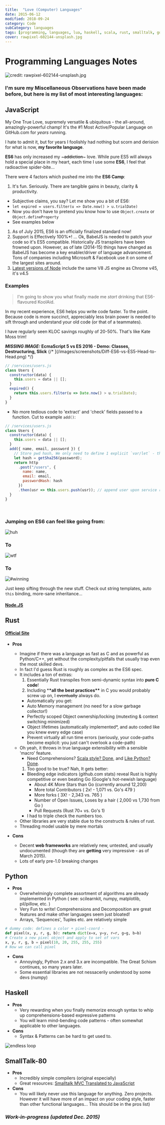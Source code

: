 ---
title:  "Love (Computer) Languages"
date: 2015-06-12
modified: 2018-09-24
category: Code
subCategory: languages
tags: [programming, languages, lua, haskell, scala, rust, smalltalk, go, javascript, python]
cover: rawpixel-602144-unsplash.jpg
---


# Programming Languages Notes

![credit: rawpixel-602144-unsplash.jpg](rawpixel-602144-unsplash.jpg)

### I'm sure my Miscellaneous Observations have been made before, but here is my list of most interesting languages:

## JavaScript

My One True Love, supremely versatile & ubiquitous - the all-around, amazingly-powerful champ!
It's the #1 Most Active/Popular Language on GitHub.com for _years_ running.

I hate to admit it, but for years I foolishly had nothing but scorn and derision for what is now, **my favorite language**.

**ES6** has only increased my ~~~addiction~~~ love. While pure ES5 will always hold a special place in my heart, each time I use some **ES6**, I feel that radioactive spider-bite...

There were 4 factors which pushed me into the **ES6 Camp**:

1.  It's fun. Seriously. There are tangible gains in beauty, clarity & productivity.

- Subjective claims, you say? Let me show you a bit of ES6:
- `let expired = users.filter(u => Date.now() > u.trialDate)`
- Now you don't have to pretend you know how to use `Object.create` or `Object.defineProperty`
- See examples below

1.  As of July 2015, ES6 is an officially finalized standard now!
1.  Support is Effectively 100%\*! ... Ok, BabelJS is needed to patch your code so it's ES5 compatible. Historically JS transpilers have been frowned upon. However, as of late (2014-15) things have changed as BabelJS has become a key enabler/driver of language advancement. Tons of companies including Microsoft & Facebook use it on some of the largest sites around.
1.  [Latest versions of Node](https://nodejs.org/en/blog/release/v4.0.0/) include the same V8 JS engine as Chrome v45, it's v4.5

### Examples

> I'm going to show you what finally made me _start_ drinking that ES6-flavoured KoolAid.

In my recent experience, ES6 helps you write code faster. To the point.
Because code is more succinct, appreciably less brain power is needed to sift through and understand your old code (or that of a teammates).

I have regularly seen KLOC savings roughly of 20-50%. That's like Kate Moss trim!

**_MISSING IMAGE:_ EcmaScript 5 vs ES 2016 - Demo: Classes, Destructuring, Slick**
{/* ](/images/screenshots/Diff-ES6-vs-ES5-Head-to-Head.png) */}

```js
// /services/users.js
class Users {
  constructor(data) {
    this.users = data || [];
  }
  expired() {
    return this.users.filter(u => Date.now() > u.trialDate);
  }
}
```

- No more tedious code to 'extract' and 'check' fields passed to a function. Cut to example `add()`:

```js
// /services/users.js
class Users {
  constructor(data) {
    this.users = data || [];
  }
  add({ name, email, password }) {
    // Store pwd hash, We only need to define 1 explicit `var/let` - the other vars are 'defined' with the `{fields}` wizardry above ^^^
    let hash = getSha256(password);
    return http
      .post("/users", {
        name: name,
        email: email,
        passwordHash: hash
      })
      .then(usr => this.users.push(usr)); // append user upon service response
  }
}
```

<Gist path='justsml/aaddc9852c1624d61cf3'></Gist>

<p>&#160;</p>

### Jumping on ES6 can feel like going from:

<div class="anigif top">
  <img alt='huh' title="Huh?" src="https://res.cloudinary.com/ddd/image/upload/v1441143891/wtf__tumblr_inline_n7ygqh6Y0C1svcdm1_igeqey.gif" />
</div>
<h3>To</h3>
<div class="anigif">
  <img alt='wtf' title="WTF?!?!" src="https://res.cloudinary.com/ddd/image/upload/v1443133148/cat-wtf-trap.gif" />
</div>
<h3>To</h3>
<div class="anigif end">
  <img alt='#winning' title='#winning' src="https://res.cloudinary.com/ddd/image/upload/v1443133141/full-throttle.gif" />
</div>

Just keep sifting through the new stuff. Check out string templates, auto `this` binding, more-sane inheritance...

#### [Node.JS](http://nodejs.org/)

## Rust

#### [Official Site](http://www.rust-lang.org/)

- **Pros**

  - Imagine if there was a language as fast as C and as powerful as Python/C++, yet without the complexity/pitfalls that usually trap even the most skilled devs.
  - In fact I'd guess Rust is roughly as complex as the ES6 spec.
  - It includes a ton of extras:
    1.  Essentially Rust transpiles from semi-dynamic syntax into **pure C code**!
    1.  Including \***\*all the best practices\*\*** in C you would probably screw up on, I ~~eventually~~ always do.
    - Automatically you get:
    - Auto Memory management (no need for a slow garbage collector!)
    - Perfectly scoped Object ownership/locking (mutexting & context switching minimized)
    - Object lifetimes (automatically implemented\*, and auto coded like you knew every edge case)
    - Prevent virtually all run time errors (seriously, your code-paths become explicit: you just can't overlook a code-path)
  - Oh yeah, it throws in true language extensibility with a sensible 'macro' feature.
    - Need Comprehensions? [Scala style? Done](https://gist.github.com/hanny24/5749688), and [Like Python? Done](https://gist.github.com/JeffBelgum/5e762761cd63c796e803).
    1.  Too good to be true? Nah, It gets better:
    - Bleeding edge indicators (github.com stats) reveal Rust is highly competitive or even beating Go (Google's hot-newish language)
      - About 4K More Stars than Go (currently around 12,200)
      - More total Contributors ( 2x! - 1,071 vs. Go's 479 )
      - More forks ( 3X! - 2,343 vs. 765 )
      - Number of Open Issues, Loses by a hair ( 2,000 vs 1,730 from Go )
      - Pull Requests (Rust 70+ vs. Go's 1)
    - I had to triple check the numbers too.
  - Other libraries are very stable due to the constructs & rules of rust.
  - Threading model usable by mere mortals

- **Cons**
  - Decent **web frameworks** are relatively new, untested, and usually undocumented (though they are **getting** very impressive - as of March 2015).
  - Lots of early pre-1.0 breaking changes

## Python

- **Pros**
  - Overwhelmingly complete assortment of algorithms are already implemented in Python ( see: scilearnkit, numpy, matplotlib, pil/pillow, etc. )
  - Very Fun to write! Comprehensions and Decomposition are great features and make other languages seem just bloated!
  - Arrays, 'Sequences', Tuples etc. are relatively simple

```python
# dummy code: defines a color + pixel-coord -
def pixel(x, y, r, g, b): return dict(x=x, y=y, r=r, g=g, b=b)
# Create a new pixel object and apply to set of vars
x, y, r, g, b = pixel(10, 20, 255, 255, 255)
# Now we can call pixel
```

- **Cons**
  - Annoyingly, Python 2.x and 3.x are incompatible. The Great Schism continues, so many years later.
  - Some essential libraries are not nessacerily understood by some devs (numpy)

## Haskell

- **Pros**
  - Very rewarding when you finally memorize enough syntax to whip up comprehensions-based expressive patterns
  - You will learn mind-bending code patterns - often somewhat applicable to other languages.
- **Cons**
  - Syntax & Patterns can be hard to get used to.

<div class="anigif end">
  <img alt='endless loop' src="https://res.cloudinary.com/ddd/image/upload/v1441143881/endless-loop.gif" />
</div>

## SmallTalk-80

- **Pros**
  - Incredibly simple compilers (original especially)
  - Great resources: [Smalltalk MVC Translated to JavaScript](http://peter.michaux.ca/articles/smalltalk-mvc-translated-to-javascript)
- **Cons**
  - You will likely never use this language for anything. Zero projects. However it will have more of an impact on your coding style, faster than other functional languages... This should be in the pros list)

### _Work-in-progress (updated Dec. 2015)_

[schema_refactor]: https://res.cloudinary.com/ddd/image/upload/bldg-collapse__wsZKhIc_kafcha.gif
[not_a_fan]: https://res.cloudinary.com/ddd/image/upload/timeout-expired.gif
[teamwork]: https://res.cloudinary.com/ddd/image/upload/teamwork__tumblr_n2df80cPZa1s373hwo1_400_ghv4xn.gif
[fuck_this]: https://res.cloudinary.com/ddd/image/upload/panda-rampage__tumblr_nq7srwTXqr1stn6klo1_500_gm2som.gif
[new_feature]: https://res.cloudinary.com/ddd/image/upload/simba-toss-error.gif
[drinking]: https://res.cloudinary.com/ddd/image/upload/v1442175801/system-maint-anon.gif
[cat_outfit]: https://res.cloudinary.com/ddd/image/upload/v1441143858/cat-bee-fail.gif
[cat_loops]: https://res.cloudinary.com/ddd/image/upload/v1441143869/cat-loops.gif
[cat_bowl]: https://res.cloudinary.com/ddd/image/upload/v1441143883/kitten_bowl.gif
[cat_wtf]: https://res.cloudinary.com/ddd/image/upload/v1441143878/cat-wtf.gif
[endless_loop]: https://res.cloudinary.com/ddd/image/upload/v1441143881/endless-loop.gif
[happy_time]: https://res.cloudinary.com/ddd/image/upload/v1443133146/happy-time.gif
